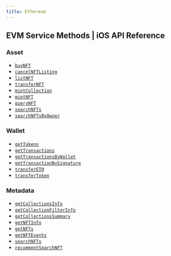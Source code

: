 ```yaml
---
title: Ethereum
---
```


## EVM Service Methods | iOS API Reference

### Asset
- [`buyNFT`](/api-reference/ios/ethereum/asset/buyNFT)
- [`cancelNFTListing`](/api-reference/ios/ethereum/asset/cancelNFTListing)
- [`listNFT`](/api-reference/ios/ethereum/asset/listNFT)
- [`transferNFT`](/api-reference/ios/ethereum/asset/transferNFT)
- [`mintCollection`](/api-reference/ios/ethereum/asset/mintCollection)
- [`mintNFT`](/api-reference/ios/ethereum/asset/mintNFT)
- [`queryNFT`](/api-reference/ios/ethereum/asset/queryNFT)
- [`searchNFTs`](/api-reference/ios/ethereum/asset/searchNFTs)
- [`searchNFTsByOwner`](/api-reference/ios/ethereum/asset/searchNFTsByOwner)


### Wallet
- [`getTokens`](/api-reference/ios/ethereum/wallet/getTokens)
- [`getTransactions`](/api-reference/ios/ethereum/wallet/getTransactions)
- [`getTransactionsByWallet`](/api-reference/ios/ethereum/wallet/getTransactionsByWallet)
- [`getTransactionBySignature`](/api-reference/ios/ethereum/wallet/getTransactionBySignature)
- [`transferETH`](/api-reference/ios/ethereum/wallet/transferETH)
- [`transferToken`](/api-reference/ios/ethereum/wallet/transferToken)

### Metadata
- [`getCollectionsInfo`](/api-reference/ios/ethereum/metadata/getCollectionsInfo)
- [`getCollectionFilterInfo`](/api-reference/ios/ethereum/metadata/getCollectionFilterInfo)
- [`getCollectionsSummary`](/api-reference/ios/ethereum/metadata/getCollectionsSummary)
- [`getNFTInfo`](/api-reference/ios/ethereum/metadata/getNFTInfo)
- [`getNFTs`](/api-reference/ios/ethereum/metadata/getNFTs)
- [`getNFTEvents`](/api-reference/ios/ethereum/metadata/getNFTEvents)
- [`searchNFTs`](/api-reference/ios/ethereum/metadata/searchNFTs)
- [`recommentSearchNFT`](/api-reference/ios/ethereum/metadata/recommentSearchNFT)